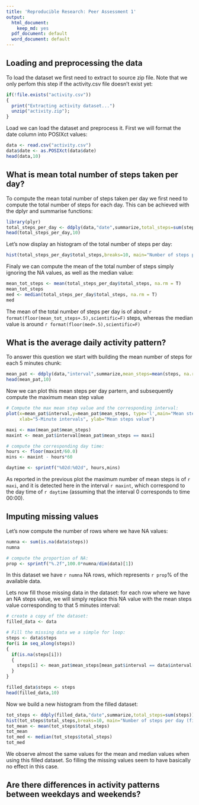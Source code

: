 ```yaml
---
title: 'Reproducible Research: Peer Assessment 1'
output:
  html_document:
    keep_md: yes
  pdf_document: default
  word_document: default
---
```



## Loading and preprocessing the data

To load the dataset we first need to extract to source zip file. Note that we only perfom this step if the activity.csv file doesn't exist yet:

```r
if(!file.exists("activity.csv"))
{
  print("Extracting activity dataset...")
  unzip("activity.zip");
}
```

Load we can load the dataset and preprocess it. First we will format the date column into POSIXct values:

```r
data <- read.csv("activity.csv")
data$date <- as.POSIXct(data$date)
head(data,10)
```

## What is mean total number of steps taken per day?

To compute the mean total number of steps taken per day we first need to compute the total number of steps for each day.
This can be achieved with the dplyr and summarise functions:

```r
library(plyr)
total_steps_per_day <- ddply(data,"date",summarize,total_steps=sum(steps))
head(total_steps_per_day,10)
```

Let's now display an histogram of the total number of steps per day:

```r
hist(total_steps_per_day$total_steps,breaks=10, main="Number of steps per day")
```

Finaly we can compute the mean of the total number of steps simply ignoring the NA values, as well as the median value:

```r
mean_tot_steps <- mean(total_steps_per_day$total_steps, na.rm = T)
mean_tot_steps
med <- median(total_steps_per_day$total_steps, na.rm = T)
med
```

The mean of the total number of steps per day is of about `r format(floor(mean_tot_steps+.5),scientific=F)` steps, whereas the median value is around `r format(floor(med+.5),scientific=F)`

## What is the average daily activity pattern?

To answer this question we start with building the mean number of steps for each 5 minutes chunk:

```r

mean_pat <- ddply(data,"interval",summarize,mean_steps=mean(steps, na.rm = T))
head(mean_pat,10)
```

Now we can plot this mean steps per day partern, and subsequently compute the maximum mean step value

```r
# Compute the max mean step value and the corresponding interval:
plot(x=mean_pat$interval,y=mean_pat$mean_steps, type='l',main="Mean steps pattern",
     xlab="5-Minute intervals", ylab="Mean steps value")

maxi <- max(mean_pat$mean_steps)
maxint <- mean_pat$interval[mean_pat$mean_steps == maxi]

# compute the corresponding day time:
hours <- floor(maxint/60.0)
mins <- maxint - hours*60

daytime <- sprintf("%02d:%02d", hours,mins)
```


As reported in the previous plot the maximum number of mean steps is of `r maxi`, and it is detected here in the interval `r maxint`, which correspond to the day time of `r daytime` (assuming that the interval 0 corresponds to time 00:00).


## Imputing missing values

Let's now compute the number of rows where we have NA values:

```r

numna <- sum(is.na(data$steps))
numna

# compute the proportion of NA:
prop <- sprintf("%.2f",100.0*numna/dim(data)[1])
```

In this dataset we have `r numna` NA rows, which represents `r prop`% of the available data.


Lets now fill those missing data in the dataset: for each row where we have an NA steps value, we will simply replace this NA value with the mean steps value corresponding to that 5 minutes interval:

```r

# create a copy of the dataset:
filled_data <- data

# Fill the missing data we a simple for loop:
steps <- data$steps
for(i in seq_along(steps))
{
  if(is.na(steps[i]))
  {
    steps[i] <- mean_pat$mean_steps[mean_pat$interval == data$interval[i]]
  }
}

filled_data$steps <- steps
head(filled_data,10)
```

Now we build a new histogram from the filled dataset:

```r
tot_steps <- ddply(filled_data,"date",summarize,total_steps=sum(steps))
hist(tot_steps$total_steps,breaks=10, main="Number of steps per day (filled data)")
tot_mean <- mean(tot_steps$total_steps)
tot_mean
tot_med <- median(tot_steps$total_steps)
tot_med
```

We observe almost the same values for the mean and median values when using this filled dataset. So filling the missing values seem to have basically no effect in this case.


## Are there differences in activity patterns between weekdays and weekends?
